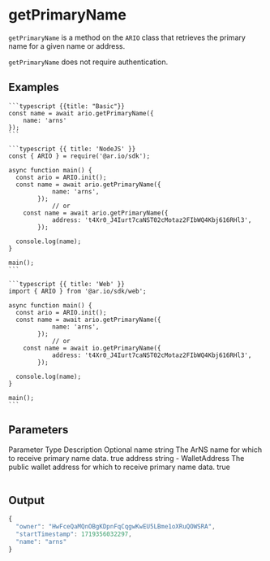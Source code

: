 
# getPrimaryName

`getPrimaryName` is a method on the `ARIO` class that retrieves the primary name for a given name or address.

`getPrimaryName` does not require authentication.

## Examples

<CodeGroup title="getPrimaryName">

    ```typescript {{title: "Basic"}}
    const name = await ario.getPrimaryName({
        name: 'arns'
    });
    ```

    ```typescript {{ title: 'NodeJS' }}
    const { ARIO } = require('@ar.io/sdk');

    async function main() {
      const ario = ARIO.init();
      const name = await ario.getPrimaryName({
                name: 'arns',
            });
                // or
        const name = await ario.getPrimaryName({
                address: 't4Xr0_J4Iurt7caNST02cMotaz2FIbWQ4Kbj616RHl3',
            });

      console.log(name);
    }

    main();
    ```

    ```typescript {{ title: 'Web' }}
    import { ARIO } from '@ar.io/sdk/web';

    async function main() {
      const ario = ARIO.init();
      const name = await ario.getPrimaryName({
                name: 'arns',
            });
                // or
        const name = await io.getPrimaryName({
                address: 't4Xr0_J4Iurt7caNST02cMotaz2FIbWQ4Kbj616RHl3',
            });

      console.log(name);
    }

    main();
    ```

</CodeGroup>

## Parameters

<Table>
  <Table.Head>
    <Table.Row>
      <Table.Header>Parameter</Table.Header>
      <Table.Header>Type</Table.Header>
      <Table.Header>Description</Table.Header>
      <Table.Header>Optional</Table.Header>
    </Table.Row>
  </Table.Head>
  <Table.Body>
    <Table.Row>
      <Table.Cell className="font-semibold">name</Table.Cell>
      <Table.Cell>string</Table.Cell>
      <Table.Cell>
        The ArNS name for which to receive primary name data.
      </Table.Cell>
      <Table.Cell>true</Table.Cell>
    </Table.Row>
    <Table.Row>
      <Table.Cell className="font-semibold">address</Table.Cell>
      <Table.Cell>string - WalletAddress</Table.Cell>
      <Table.Cell>
        The public wallet address for which to receive primary name data.
      </Table.Cell>
      <Table.Cell>true</Table.Cell>
    </Table.Row>
  </Table.Body>
</Table>

## Output

```js
{
  "owner": "HwFceQaMQnOBgKDpnFqCqgwKwEU5LBme1oXRuQOWSRA",
  "startTimestamp": 1719356032297,
  "name": "arns"
}
```
